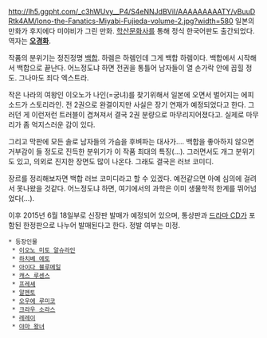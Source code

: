 http://lh5.ggpht.com/_c3hWUvy__P4/S4eNNJdBViI/AAAAAAAAATY/vBuuDRtk4AM/Iono-the-Fanatics-Miyabi-Fujieda-volume-2.jpg?width=580
일본의 만화가 후지에다 미야비가 그린 만화. [[학산문화사]]를 통해 정식 한국어판도 출간되었다. 역자는 '''[[오경화]]'''.

작품의 분위기는 정진정명 [[백합]]. 하렘은 하렘인데 그게 백합 하렘이다. 백합에서 시작해서 백합으로 끝난다. 어느정도냐 하면 전권을 통틀어 남자들이 열 손가락 안에 꼽힐 정도. 그나마도 죄다 엑스트라.

작은 나라의 여왕인 이오노가 나인(=궁녀)를 찾기위해서 일본에 오면서 벌어지는 에피소드가 스토리라인. 전 2권으로 완결이지만 사실은 장기 연재가 예정되었다고 한다. 그러던 게 이런저런 트러블이 겹쳐져서 결국 2권 분량으로 마무리지어졌다고. 실제로 마무리가 좀 억지스러운 감이 있다.

그리고 막판에 모든 솔로 남자들의 가슴을 후벼파는 대사가….
백합을 좋아하지 않으면 거부감이 들 정도로 진득한 분위기가 이 작품 최대의 특징(…). 그러면서도 개그 분위기도 있고, 의외로 진지한 장면도 많이 나온다. 그래도 결국은 러브 코미디.

장르를 정리해보자면 백합 러브 코미디라고 할 수 있겠다. 예전같으면 아예 심의에 걸려서 못나왔을 것같다. 어느정도냐 하면, 여기에서의 과학은 이미 생물학적 한계를 뛰어넘었다(…). 

이후 2015년 6월 18일부로 신장판 발매가 예정되어 있으며, 통상판과 [[드라마 CD]]가 포함된 한정판으로 나누어 발매된다고 한다. 정발 여부는 미정.

 * 등장인물
  * [[이오노 미토 알슈라인]]
  * [[하치베 에토]]
  * [[아이다 블루메일]]
  * [[캐스 루센스]]
  * [[프레셰]]
  * [[알젠토]]
  * [[오우에 루미코]]
  * [[크라우 소라스]]
  * [[레레이]]
  * [[야마 왕녀]]

